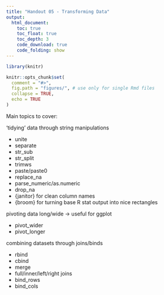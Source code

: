 ```yaml
---
title: "Handout 05 - Transforming Data"
output:
  html_document:
    toc: true
    toc_float: true
    toc_depth: 3
    code_download: true
    code_folding: show
---
```


```r
library(knitr)

knitr::opts_chunk$set(
  comment = "#>",
  fig.path = "figures/", # use only for single Rmd files
  collapse = TRUE,
  echo = TRUE
)


```


Main topics to cover:

'tidying' data through string manipulations

- unite
- separate
- str_sub
- str_split
- trimws
- paste/paste0
- replace_na
- parse_numeric/as.numeric
- drop_na
- {janitor} for clean column names
- {broom} for turning base R stat output into nice rectangles

pivoting data long/wide -> useful for ggplot

- pivot_wider
- pivot_longer


combining datasets through joins/binds

- rbind
- cbind
- merge
- full/inner/left/right joins
- bind_rows
- bind_cols









